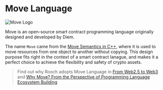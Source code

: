 # Move Language


<Image src="/docs/move-logo.png" alt="Move Logo" width={300} height={300} />

Move is an open-source smart contract programming language originally designed and developed by Diem.

The name `Move` came from the [Move Semantics in C++](https://stackoverflow.com/questions/3106110/what-is-move-semantics), where it is used to move resources from one object to another without copying. This design purpose fits right in the context of a smart contract lanague, and makes it a perfect choice to achieve the flexibility and safety of crypto assets.

> Find out why Rooch adopts Move Language in [From Web2.5 to Web3](/blog/from-web2.5-to-web3#smart-contract-programming-language) and [Why Move? From the Perspective of Programming Language Ecosystem Building](/blog/why-move-ecosystem)
